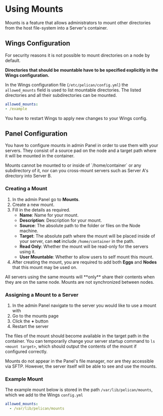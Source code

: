 
# Using Mounts

Mounts is a feature that allows administrators to mount other directories from the host file-system into a Server's container.

## Wings Configuration

For security reasons it is not possible to mount directories on a node by default.  

**Directories that should be mountable have to be specified explicitly in the Wings configuration.**

In the Wings configuration file (`/etc/pelican/config.yml`) the `allowed_mounts` field is used to list mountable directories. The listed directories and all their subdirectories can be mounted.

```yml title="/etc/pelican/config.yml"
allowed_mounts:
- /example
```

You have to restart Wings to apply new changes to your Wings config.

## Panel Configuration

You have to configure mounts in admin Panel in order to use them with your servers. They consist of a source pad on the node and a target path where it will be mounted in the container.

<Admonition type="warning">
    Mounts cannot be mounted to or inside of `/home/container` or any subdirectory of it, nor can you cross-mount servers such as Server A's directory into Server B.
</Admonition>

### Creating a Mount

1. In the admin Panel go to **Mounts**.
2. Create a new mount.
3. Fill in the details as required.
   - **Name**: Name for your mount.
   - **Description**: Description for your mount.
   - **Source**: The absolute path to the folder or files on the Node machine.
   - **Target**: The absolute path where the mount will be placed inside of your server, can **not** include `/home/container` in the path.
   - **Read Only**: Whether the mount will be read-only for the servers using it.
   - **User Mountable**: Whether to allow users to self mount this mount.
4. After creating the mount, you are required to add both **Eggs** and **Nodes** that this mount may be used on.

<Admonition type="warning">
  All servers using the same mounts will **only** share their contents when they are on the same node. Mounts are not synchronized between nodes.
</Admonition>

### Assigning a Mount to a Server

1. In the admin Panel navigate to the server you would like to use a mount with
2. Go to the mounts page
3. Click the **+** button
4. Restart the server

The files of the mount should become available in the target path in the container. You can temporarily change your server startup command to `ls <mount target>`, which should output the contents of the mount if configured correctly.

<Admonition type="tip">
    Mounts do not appear in the Panel's file manager, nor are they accessible via SFTP. However, the server itself will be able to see and use the mounts.
</Admonition>

### Example Mount

The example mount below is stored in the path `/var/lib/pelican/mounts`, which we add to the Wings `config.yml`

```yml title="/etc/pelican/config.yml"
allowed_mounts:
  - /var/lib/pelican/mounts
```